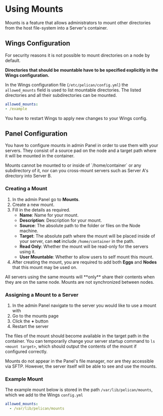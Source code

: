 
# Using Mounts

Mounts is a feature that allows administrators to mount other directories from the host file-system into a Server's container.

## Wings Configuration

For security reasons it is not possible to mount directories on a node by default.  

**Directories that should be mountable have to be specified explicitly in the Wings configuration.**

In the Wings configuration file (`/etc/pelican/config.yml`) the `allowed_mounts` field is used to list mountable directories. The listed directories and all their subdirectories can be mounted.

```yml title="/etc/pelican/config.yml"
allowed_mounts:
- /example
```

You have to restart Wings to apply new changes to your Wings config.

## Panel Configuration

You have to configure mounts in admin Panel in order to use them with your servers. They consist of a source pad on the node and a target path where it will be mounted in the container.

<Admonition type="warning">
    Mounts cannot be mounted to or inside of `/home/container` or any subdirectory of it, nor can you cross-mount servers such as Server A's directory into Server B.
</Admonition>

### Creating a Mount

1. In the admin Panel go to **Mounts**.
2. Create a new mount.
3. Fill in the details as required.
   - **Name**: Name for your mount.
   - **Description**: Description for your mount.
   - **Source**: The absolute path to the folder or files on the Node machine.
   - **Target**: The absolute path where the mount will be placed inside of your server, can **not** include `/home/container` in the path.
   - **Read Only**: Whether the mount will be read-only for the servers using it.
   - **User Mountable**: Whether to allow users to self mount this mount.
4. After creating the mount, you are required to add both **Eggs** and **Nodes** that this mount may be used on.

<Admonition type="warning">
  All servers using the same mounts will **only** share their contents when they are on the same node. Mounts are not synchronized between nodes.
</Admonition>

### Assigning a Mount to a Server

1. In the admin Panel navigate to the server you would like to use a mount with
2. Go to the mounts page
3. Click the **+** button
4. Restart the server

The files of the mount should become available in the target path in the container. You can temporarily change your server startup command to `ls <mount target>`, which should output the contents of the mount if configured correctly.

<Admonition type="tip">
    Mounts do not appear in the Panel's file manager, nor are they accessible via SFTP. However, the server itself will be able to see and use the mounts.
</Admonition>

### Example Mount

The example mount below is stored in the path `/var/lib/pelican/mounts`, which we add to the Wings `config.yml`

```yml title="/etc/pelican/config.yml"
allowed_mounts:
  - /var/lib/pelican/mounts
```